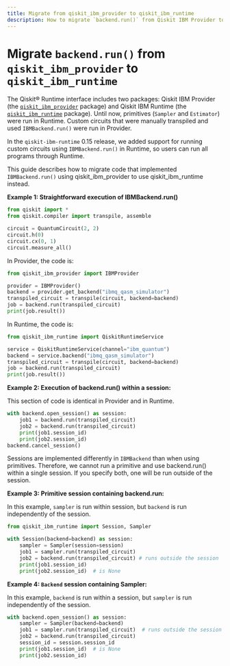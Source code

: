 ```yaml
---
title: Migrate from qiskit_ibm_provider to qiskit_ibm_runtime
description: How to migrate `backend.run()` from Qiskit IBM Provider to Qiskit IBM Runtime
---
```


# Migrate `backend.run()` from `qiskit_ibm_provider` to `qiskit_ibm_runtime`

The Qiskit&reg; Runtime interface includes two packages:
Qiskit IBM Provider (the [`qiskit_ibm_provider`](../qiskit-ibm-provider) package) and
Qiskit IBM Runtime (the [`qiskit_ibm_runtime`](../qiskit-ibm-runtime) package). Until now,
primitives (`Sampler` and `Estimator`)
were run in Runtime. Custom circuits that were manually transpiled and used `IBMBackend.run()`
were run in Provider.

In the `qiskit-ibm-runtime` 0.15 release, we added support for running custom circuits using `IBMBackend.run()` in Runtime,
so users can run all programs through Runtime.

This guide describes how to migrate code that implemented `IBMBackend.run()`
using qiskit_ibm_provider to use qiskit_ibm_runtime instead.

**Example 1: Straightforward execution of IBMBackend.run()**

```python
from qiskit import *
from qiskit.compiler import transpile, assemble

circuit = QuantumCircuit(2, 2)
circuit.h(0)
circuit.cx(0, 1)
circuit.measure_all()
```

In Provider, the code is:

```python
from qiskit_ibm_provider import IBMProvider

provider = IBMProvider()
backend = provider.get_backend("ibmq_qasm_simulator")
transpiled_circuit = transpile(circuit, backend=backend)
job = backend.run(transpiled_circuit)
print(job.result())
```

In Runtime, the code is:

```python
from qiskit_ibm_runtime import QiskitRuntimeService

service = QiskitRuntimeService(channel="ibm_quantum")
backend = service.backend("ibmq_qasm_simulator")
transpiled_circuit = transpile(circuit, backend=backend)
job = backend.run(transpiled_circuit)
print(job.result())
```

**Example 2: Execution of backend.run() within a session:**

This section of code is identical in Provider and in Runtime.

```python
with backend.open_session() as session:
    job1 = backend.run(transpiled_circuit)
    job2 = backend.run(transpiled_circuit)
    print(job1.session_id)
    print(job2.session_id)
backend.cancel_session()
```

Sessions are implemented differently in `IBMBackend` than when using primitives.
Therefore, we cannot run a primitive and use backend.run() within a single session. If you specify both, one will be run outside of the session.

**Example 3: Primitive session containing backend.run:**

In this example, `sampler` is run within session, but `backend` is run independently
of the session.

```python
from qiskit_ibm_runtime import Session, Sampler

with Session(backend=backend) as session:
    sampler = Sampler(session=session)
    job1 = sampler.run(transpiled_circuit)
    job2 = backend.run(transpiled_circuit) # runs outside the session
    print(job1.session_id)
    print(job2.session_id)  # is None
```

**Example 4: `Backend` session containing Sampler:**

In this example, `backend` is run within a session, but `sampler` is run independently
of the session.

```python
with backend.open_session() as session:
    sampler = Sampler(backend=backend)
    job1 = sampler.run(transpiled_circuit)  # runs outside the session
    job2 = backend.run(transpiled_circuit)
    session_id = session.session_id
    print(job1.session_id)  # is None
    print(job2.session_id)
```
